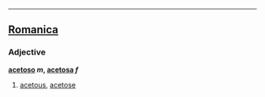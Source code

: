 ----

==[[Romanica]]==
===Adjective===
<b>[[acetoso]] ''m'', [[acetosa]] ''f''</b>
#[[acetous]], [[acetose]]